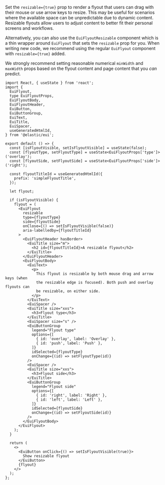Set the `resizable={true}` prop to render a flyout that users can drag with their mouse or use arrow keys to resize. This may be useful for scenarios where the available space can be unpredictable due to dynamic content. Resizable flyouts allow users to adjust content to better fit their personal screens and workflows.

Alternatively, you can also use the `EuiFlyoutResizable` component which is a thin wrapper around `EuiFlyout` that sets the `resizable` prop for you. When writing new code, we recommend using the regular `EuiFlyout` component with `resizable={true}` added.

We strongly recommend setting reasonable numerical `minWidth` and `maxWidth` props based on the flyout content and page content that you _can_ predict.

```tsx interactive
import React, { useState } from 'react';
import {
  EuiFlyout,
  type EuiFlyoutProps,
  EuiFlyoutBody,
  EuiFlyoutHeader,
  EuiButton,
  EuiButtonGroup,
  EuiText,
  EuiTitle,
  EuiSpacer,
  useGeneratedHtmlId,
} from '@elastic/eui';

export default () => {
  const [isFlyoutVisible, setIsFlyoutVisible] = useState(false);
  const [flyoutType, setFlyoutType] = useState<EuiFlyoutProps['type']>('overlay');
  const [flyoutSide, setFlyoutSide] = useState<EuiFlyoutProps['side']>('right');

  const flyoutTitleId = useGeneratedHtmlId({
    prefix: 'simpleFlyoutTitle',
  });

  let flyout;

  if (isFlyoutVisible) {
    flyout = (
      <EuiFlyout
        resizable
        type={flyoutType}
        side={flyoutSide}
        onClose={() => setIsFlyoutVisible(false)}
        aria-labelledby={flyoutTitleId}
      >
        <EuiFlyoutHeader hasBorder>
          <EuiTitle size="m">
            <h2 id={flyoutTitleId}>A resizable flyout</h2>
          </EuiTitle>
        </EuiFlyoutHeader>
        <EuiFlyoutBody>
          <EuiText>
            <p>
              This flyout is resizable by both mouse drag and arrow keys (when
              the resizable edge is focused). Both push and overlay flyouts can
              be resizable, on either side.
            </p>
          </EuiText>
          <EuiSpacer />
          <EuiTitle size="xxs">
            <h3>Flyout type</h3>
          </EuiTitle>
          <EuiSpacer size="s" />
          <EuiButtonGroup
            legend="Flyout type"
            options={[
              { id: 'overlay', label: 'Overlay' },
              { id: 'push', label: 'Push' },
            ]}
            idSelected={flyoutType}
            onChange={(id) => setFlyoutType(id)}
          />
          <EuiSpacer />
          <EuiTitle size="xxs">
            <h3>Flyout side</h3>
          </EuiTitle>
          <EuiButtonGroup
            legend="Flyout side"
            options={[
              { id: 'right', label: 'Right' },
              { id: 'left', label: 'Left' },
            ]}
            idSelected={flyoutSide}
            onChange={(id) => setFlyoutSide(id)}
          />
        </EuiFlyoutBody>
      </EuiFlyout>
    );
  }

  return (
    <>
      <EuiButton onClick={() => setIsFlyoutVisible(true)}>
        Show resizable flyout
      </EuiButton>
      {flyout}
    </>
  );
};
```
